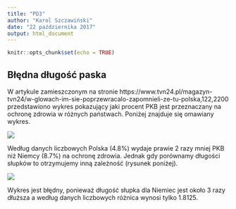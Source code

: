 ```yaml
---
title: "PD3"
author: "Karol Szczawiński"
date: "22 października 2017"
output: html_document
---
```


```r
knitr::opts_chunk$set(echo = TRUE)
```

## Błędna długość paska

W artykule zamieszczonym na stronie 
https://www.tvn24.pl/magazyn-tvn24/w-glowach-im-sie-poprzewracalo-zapomnieli-ze-tu-polska,122,2200
 przedstawiono wykres pokazujący jaki procent PKB jest przeznaczany na ochronę zdrowia w różnych państwach. Poniżej znajduje się omawiany wykres.


![](./wykres.png)

Według danych liczbowych Polska (4.8%) wydaje prawie 2 razy mniej PKB niż Niemcy (8.7%) na ochronę zdrowia. Jednak gdy porównamy długości słupków to otrzymujemy inną zależność (rysunek poniżej).  

![](./wykres2.png)

Wykres jest błędny, ponieważ długość słupka dla Niemiec jest około 3 razy dłuższa a według danych liczbowych różnica wynosi tylko 1.8125. 
